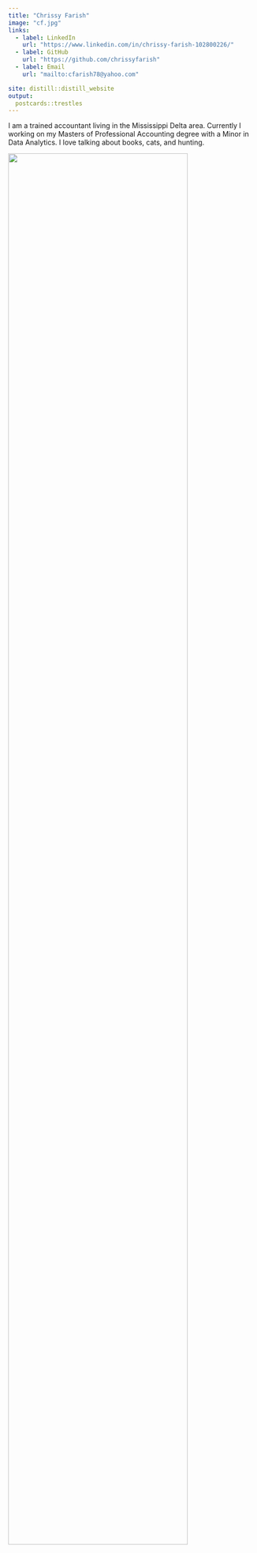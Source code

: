 ```yaml
---
title: "Chrissy Farish"
image: "cf.jpg"
links:
  - label: LinkedIn
    url: "https://www.linkedin.com/in/chrissy-farish-102800226/"
  - label: GitHub
    url: "https://github.com/chrissyfarish"
  - label: Email
    url: "mailto:cfarish78@yahoo.com"

site: distill::distill_website
output:
  postcards::trestles
---
```



I am a trained accountant living in the Mississippi Delta area. 
Currently I working on my Masters of Professional Accounting degree with a Minor in Data Analytics. I love talking about books, cats, and hunting.

![](Daisy.JPG){width=85%}